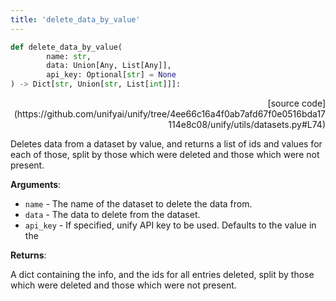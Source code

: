 ```yaml
---
title: 'delete_data_by_value'
---
```


```python
def delete_data_by_value(
        name: str,
        data: Union[Any, List[Any]],
        api_key: Optional[str] = None
) -> Dict[str, Union[str, List[int]]]:
```

<p align="right">[source code](https://github.com/unifyai/unify/tree/4ee66c16a4f0ab7afd67f0e0516bda17114e8c08/unify/utils/datasets.py#L74)</p>

Deletes data from a dataset by value, and returns a list of ids and values for each
of those, split by those which were deleted and those which were not present.

**Arguments**:

- `name` - The name of the dataset to delete the data from.
- `data` - The data to delete from the dataset.
- `api_key` - If specified, unify API key to be used. Defaults to the value in the



**Returns**:

A dict containing the info, and the ids for all entries deleted, split by those
which were deleted and those which were not present.